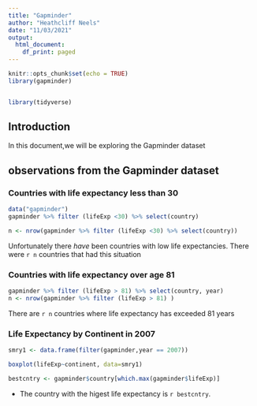 ```yaml
---
title: "Gapminder"
author: "Heathcliff Neels"
date: "11/03/2021"
output:
  html_document:
    df_print: paged
---
```



```r
knitr::opts_chunk$set(echo = TRUE)
library(gapminder)


library(tidyverse)

```

## Introduction
In this document,we will be exploring the Gapminder dataset

## observations from the Gapminder dataset
### Countries with life expectancy less than 30
```r
data("gapminder")
gapminder %>% filter (lifeExp <30) %>% select(country)

n <- nrow(gapminder %>% filter (lifeExp <30) %>% select(country))
```

Unfortunately there *have* been countries with low life expectancies. There were `r n` countries that had this situation

### Countries with life expectancy over age 81
```r

gapminder %>% filter (lifeExp > 81) %>% select(country, year) 
n <- nrow(gapminder %>% filter (lifeExp > 81) )

```
There are `r n` countries where life expectancy has exceeded 81 years

### Life Expectancy by Continent in 2007
```r
smry1 <- data.frame(filter(gapminder,year == 2007))

boxplot(lifeExp~continent, data=smry1)

```
```r
bestcntry <- gapminder$country[which.max(gapminder$lifeExp)]
```
* The country with the higest life expectancy is `r bestcntry`.




